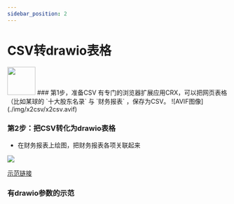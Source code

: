 ```yaml
---
sidebar_position: 2
---
```



# CSV转drawio表格
<img src="/img/beauty.webp" width="64" height="64" />
### 第1步，准备CSV
有专门的浏览器扩展应用CRX，可以把网页表格（比如某球的 `十大股东名录` 与 `财务报表` ，保存为CSV。
![AVIF图像](./img/x2csv/x2csv.avif)

### 第2步：把CSV转化为drawio表格
- 在财务报表上绘图，把财务报表各项关联起来

![](./img/x2drawio/sample.webp)

[示范链接](https://editfund-founder.github.io/drawio/src/main/webapp/?tags=%7B%7D&target=blank&highlight=0000ff&edit=_blank&layers=1&nav=1&title=%E5%8D%81%E5%A4%A7%E8%82%A1%E4%B8%9C.drawio#R7Z1dj5s4FIZ%2FjaX2ogjMl30JhOlebLVSu9JeMwOTsEsgS5hmpr9%2B%2FUUgg2mhSrMj29JoBg4mYPvl%2BMmZYwzcZP%2F8sc0Ou09NXlQA2vkzcDcAwhDZ5Dc1vHCDb3vcsG3LnJucwfCl%2FFYIozhv%2B1TmxfGiYNc0VVceLo0PTV0XD92FLWvb5nRZ7LGpLq96yLbFxPDlIaum1r%2FKvNtxK4LhYP%2BtKLe7%2FspOgPmRfdYXFjU57rK8OY1MbgrcpG2ajm%2Ftn5Oiom3Xtws%2F727m6PnG2qLulpwA%2BQlfs%2BpJ1E3cV%2FfSV5bc4oFudtk9NcXHLms70Sc22SeN3GVlXbRk32H7VZUdjiUrzUvsyir%2FPXtpnrr%2Bc%2Fq9eHrDog5fi7YrnkcmUYGPRbMvuvaFFOmP9o0p1NSr6zR0TeAJ227ULV5vzIQctuePHlqMbIhGkzfg5%2BbkrGzDz7TD413Tlt9o01WilV636%2FFU7qusJkrK8lemuGFPDj%2Brbf4pkqZqaPuX9a5oS9quXXMQJarisROb903XNXux04qWsKV9lrfN4c%2Bs3RZ9kceyqvrL1E1NlXBoyrpjbefH5Ie0ZmJbPvBJjROy7wz75IcWb7ukqckdE7nQjy2yY3cqjnIZwMUy%2BGE%2FX6mbSe0lXZ0igCCIHJB6IEYAJyD1AbYB2oA0BFEIYntWDqS%2BXZlVn4mPyuote7p23b4SD9JpV3bFl0P2QIueiCPlDxv1aNnQUXMCaEjLPVbMt%2BzKPC9qeR%2Bu0wnr8aJNvxa84x1p142eiVW95wQre0982tB%2B6z8uq0h96qwjz9RTnR8nmjjf6RqZSLxqGgCUAOSM9BIA7FN1pBigEKA7I5MFvj6YOndlZOMulE10B7DH%2FE0KUGxk82PZuFBh2XjSQYlqwxWDEoqYt0kAvqOjE3E1GLGNCETI6OfH%2BvEkTKmEftbyv2HX67Lry2U%2F3whl4QzKBiAmvOowgk1A7NKNmA08dByKKK9Qz0Ich8csKeXbC6AhYxWmQIMxZWDqYnwQJcLpxDr6mp%2F6HqOGb5GSsAstyMelCMQ6Mu9yQajOvFDKvK5r%2BcTqG2lozLVwhms5zm4GijUi0RdeJd%2BXDbzeHl4Xx9uvA6%2FuDLz61C8QJKUUG4AouMTZGMSbEcV6lD04sxJgpd%2BGDbxKfI27WAvK%2BRYpvELHckOd4XW5IFSHV1cKr5B9u9ESXldLQ1l4deXwCmPbsqERh97QKhOGgdabQ6sjcT6%2Fklq9GWplKIEdga847LMH2P9nMAQoeceQNAYoECAbwfeXWQc92xqAnfgdb7EulPMzUoB1AsuBOgPsckGoDrCeFGCJQMJQT0ZZLQ1lAdYz0deriURZkPUNyL4JkJWMT78SZP358KtPs4mGYGsIIpaiRt1GAnAkoq54wxA16lNl7yiL8BxIysEhw99AMAqKh9P1czb%2BYjEo51yk9OpZvtbR1%2BV6UB1efSm8elbo68muq5WhLLv6hl2vJhJl2TUw7PoW2BXat2XXYJ5dExZ7ZWgR9VxKkwl8Fl6NZAmw3JGw0C1pOH7IBGUX%2BKFgsU6U8zvyrAILaZ0Ru1wPqmNtIE8qsLCnJ9auVoayWBsYrL2aSJTF2tBg7ZvA2htP5wrncwuIb7BZIqzDcHQ8VWvD5oe%2Bxtp31JNEHogwO41s%2BO8Nxkr9TrhYF8r5mRmM1Ts6u1wPqmNsOIOxgaaZBauVoSzGhgZjryYSZTEWGYx9Exh744ldaAZjMZ3MhTmPIvryG%2B4tok2PqinNGohjgF2WdJCyUK5BVomPQYs1oJxPkSIrtoPAEskmiGagGEnoS61ISq22tsHX1cpQllrR3IQuaJERxohDa1rFhlbfAq3KnM%2BvpFX8vaArZ1ORB8uYFfEpXogeHZJdEcAp%2B9prMgcWeR28WBXKeRkpv4a%2BjazA05lfl0tCdX7FM%2FwaIj0RZbUylOVXbKKuVxOJshzbL65hQPZ%2FBtkbT%2Bhy7MUke06GRTTKSqd2YRp0jQNmcWgW7U%2BR7IeLV3TFLnsr%2FvnyY37mU8z4S9FDGVpPIFnk9LIX1hIPh9lLbTF7cTqtTyISJDCfqsYtd6NLnN%2FSP72WLCX41XQ2%2FRzq2Y3ox%2BjsSZpCuo8xslxHZ0hfIQrVKZ2JRIbpAdQT09drQ1lOZ9qQBpo9y9b0tXLr5aEuoZuVxt4EoXs3nrbmzC09Ns2DYJm%2BFFtHIWbBppyDQ5EiEY1ftTAldMRSf92e4mMTfR4%2FfxqirXxZMw950BLvU9YVbc0aZhcikaGtb2vKLmahsgttmBj0lWSiJuI294ddtqvyzXP%2BqfvjGdfd39WH6aADYFDRTru%2F0Enw7xNdNDl%2BJKT74cjgNiIFIDw8s3bvj5OtLfs7hBzPiwFMQnziSuTG78%2FnvdZnS6te5N%2FR4UimY1EB6BZO7hfhRJjkCA5CNwtEfQSr0z6LZ6QiWUN5fgB6tWCyKxETvA7Okt1hMWsuiWFFcDf9Dw%3D%3D)

### 有drawio参数的示范
<Drawio content={simpleGraph} page={1} zoom={1} editable={true} edit={true} />
